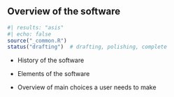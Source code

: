 ## Overview of the software

```r
#| results: "asis"
#| echo: false
source("_common.R")
status("drafting")  # drafting, polishing, complete
```

- History of the software

- Elements of the software

- Overview of main choices a user needs to make



